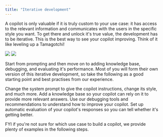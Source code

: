 ```yaml
---
title: "Iterative development"
---
```


A copilot is only valuable if it is truly custom to your use case: it has access to the relevant
information and communicates with the users in the specific style you want. To get there and unlock it's
true value, the development has to be iterative. This is the best way to see your copilot improving.
Think of it like leveling up a Tamagotchi!

<img className="block dark:hidden" src="/images/dev_cycle_light.png" />
<img className="hidden dark:block" src="/images/dev_cycle_dark.png" />

Start from prompting and then move on to adding knowledge base, debugging, and evaluating it's
performance. Most of you will form their own version of this iterative development, so take the following as
a good starting point and best practises from our experience.

<CardGroup cols={2}>
  <Card
    title="Prompting"
    icon="i-cursor"
    href="/create/prompting"
  >
    Change the system prompt to give the copilot instructions, change its style, and much more.
  </Card>
  <Card
    title="Knowledge base"
    icon="books"
    href="/create/knowledge-base"
  >
    Add a knowledge base so your copilot can rely on it to provide more relevant answers.
  </Card>
  <Card
    title="Debugging"
    icon="bug"
    href="/create/debugging"
  >
  Use our debugging tools and recommendations to understand how to improve your copilot.
  </Card>
  <Card
    title="Evaluation"
    icon="ruler"
    href="/create/evaluation"
  >
  Set up automatic evaluation of your copilot's responses so you can tell whether it's getting better.
  </Card>

</CardGroup>
  
FYI if you're not sure for which use case to build a copilot, we provide plenty of examples in the following steps. 
